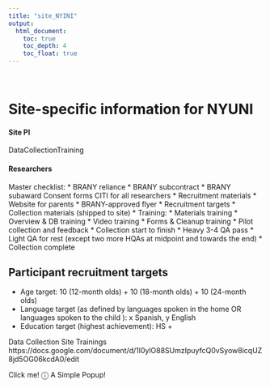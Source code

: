 ```yaml
---
title: "site_NYINI"
output:
  html_document:
    toc: true
    toc_depth: 4
    toc_float: true
---
```


<br>

# Site-specific information for NYUNI

#### Site PI
DataCollectionTraining

#### Researchers


Master checklist: 
* BRANY reliance 
* BRANY subcontract
* BRANY subaward Consent forms CITI for all researchers 
* Recruitment materials
   * Website for parents
   * BRANY-approved flyer
   * Recruitment targets
* Collection materials (shipped to site) 
* Training:
   * Materials training 
   * Overview & DB training 
   * Video training 
   * Forms & Cleanup training 
   * Pilot collection and feedback 
* Collection start to finish
   * Heavy 3-4 QA pass 
   * Light QA for rest (except two more HQAs at midpoint and towards the end)
   * Collection complete


## Participant recruitment targets

- Age target: 10 (12-month olds) + 10 (18-month olds) + 10 (24-month olds)
- Language target (as defined by languages spoken in the home OR languages spoken to the child ): x Spanish, y English
- Education target (highest achievement): HS + 

Data Collection Site Trainings
https://docs.google.com/document/d/1l0ylO88SUmzIpuyfcQ0vSyow8icqUZ8jd5OG06kcdA0/edit

<!--Start info button-->
<div class="popup" onclick="myFunction()">Click me! &#9432;
  <span class="popuptext" id="myPopup">A Simple Popup!</span>
</div>
<script>
// When the user clicks on div, open the popup
function myFunction() {
  var popup = document.getElementById("myPopup");
  popup.classList.toggle("show");
}
</script>
<!--End info button-->
